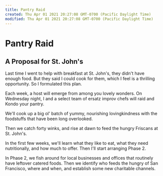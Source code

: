 ```yaml
---
title: Pantry Raid
created: Thu Apr 01 2021 20:27:08 GMT-0700 (Pacific Daylight Time)
modified: Thu Apr 01 2021 20:27:08 GMT-0700 (Pacific Daylight Time)
---
```


# Pantry Raid

## A Proposal for St. John's

Last time I went to help with breakfast at St. John's, they didn't have enough food. But they said I could cook for them, which I feel is a thrilling opportunity. So I formulated this plan.

Each week, a host will emerge from among you lovely wonders. On Wednesday night, I and a select team of ersatz improv chefs will raid and Kondo your pantry.

We'll cook up a big ol' batch of yummy, nourishing lovingkindness with the foodstuffs that have been long overlooked.

Then we catch forty winks, and rise at dawn to feed the hungry Friscans at St. John's.

In the first few weeks, we'll learn what they like to eat, what they need nutritionally, and how much to offer. Then I'll start arranging Phase 2.

In Phase 2, we fish around for local businesses and offices that routinely have leftover catered foods. Then we identify who feeds the hungry of San Francisco, where and when, and establish some new charitable channels.

